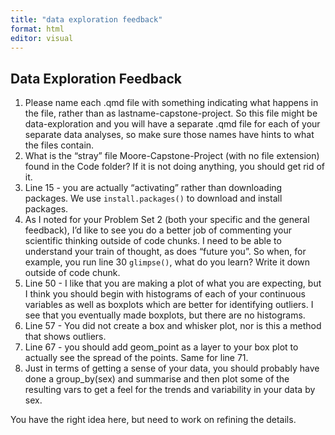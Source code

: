 ```yaml
---
title: "data exploration feedback"
format: html
editor: visual
---
```


## Data Exploration Feedback

1.  Please name each .qmd file with something indicating what happens in the file, rather than as lastname-capstone-project. So this file might be data-exploration and you will have a separate .qmd file for each of your separate data analyses, so make sure those names have hints to what the files contain.
2.  What is the "stray" file Moore-Capstone-Project (with no file extension) found in the Code folder? If it is not doing anything, you should get rid of it.
3.  Line 15 - you are actually "activating" rather than downloading packages. We use `install.packages()` to download and install packages.
4.  As I noted for your Problem Set 2 (both your specific and the general feedback), I'd like to see you do a better job of commenting your scientific thinking outside of code chunks. I need to be able to understand your train of thought, as does "future you". So when, for example, you run line 30 `glimpse()`, what do you learn? Write it down outside of code chunk.
5.  Line 50 - I like that you are making a plot of what you are expecting, but I think you should begin with histograms of each of your continuous variables as well as boxplots which are better for identifying outliers. I see that you eventually made boxplots, but there are no histograms.
6.  Line 57 - You did not create a box and whisker plot, nor is this a method that shows outliers.
7.  Line 67 - you should add geom_point as a layer to your box plot to actually see the spread of the points. Same for line 71.
8.  Just in terms of getting a sense of your data, you should probably have done a group_by(sex) and summarise and then plot some of the resulting vars to get a feel for the trends and variability in your data by sex.

You have the right idea here, but need to work on refining the details.
